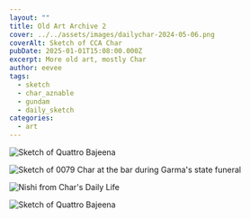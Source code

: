 ```yaml
---
layout: ""
title: Old Art Archive 2
cover: ../../assets/images/dailychar-2024-05-06.png
coverAlt: Sketch of CCA Char
pubDate: 2025-01-01T15:08:00.000Z
excerpt: More old art, mostly Char
author: eevee
tags:
  - sketch
  - char_aznable
  - gundam
  - daily_sketch
categories:
  - art
---
```



![Sketch of Quattro Bajeena](../../assets/images/dailychar-2024-05-05.png)

![Sketch of 0079 Char at the bar during Garma's state funeral](../../assets/images/dailychar-2024-05-04.png)

![Nishi from Char's Daily Life](../../assets/images/dailychar-2024-05-03.png)

![Sketch of Quattro Bajeena](../../assets/images/dailychar-2024-05-02.png)
